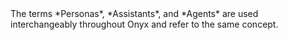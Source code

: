 <Note>
  The terms *Personas*, *Assistants*,
  and *Agents* are used interchangeably throughout Onyx and refer to the same concept.
</Note>
